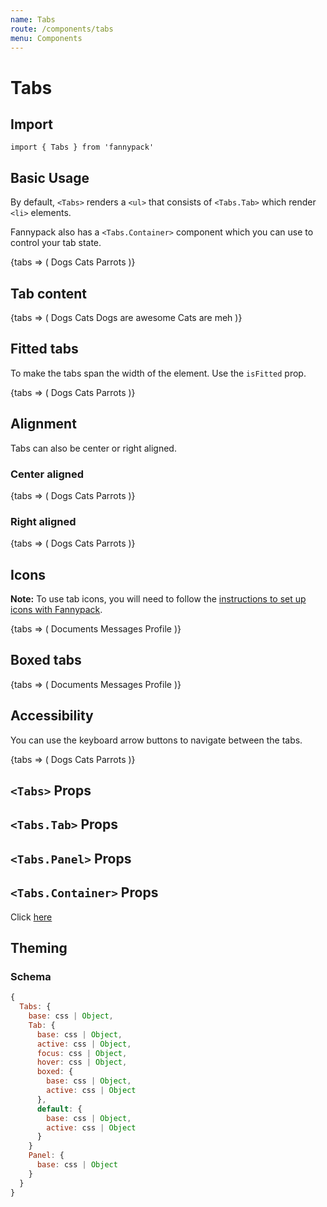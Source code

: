 ```yaml
---
name: Tabs
route: /components/tabs
menu: Components
---
```



# Tabs

## Import

`import { Tabs } from 'fannypack'`

## Basic Usage

By default, `<Tabs>` renders a `<ul>` that consists of `<Tabs.Tab>` which render `<li>` elements.

Fannypack also has a `<Tabs.Container>` component which you can use to control your tab state.

<Playground>
  <Tabs.Container>
    {tabs => (
      <Tabs>
        <Tabs.Tab tab="dogs" {...tabs}>
          Dogs
        </Tabs.Tab>
        <Tabs.Tab tab="cats" {...tabs}>
          Cats
        </Tabs.Tab>
        <Tabs.Tab tab="parrots" {...tabs}>
          Parrots
        </Tabs.Tab>
      </Tabs>
    )}
  </Tabs.Container>
</Playground>

## Tab content

<Playground>
  <Tabs.Container>
    {tabs => (
      <Fragment>
        <Tabs>
          <Tabs.Tab tab="dogs" {...tabs}>
            Dogs
          </Tabs.Tab>
          <Tabs.Tab tab="cats" {...tabs}>
            Cats
          </Tabs.Tab>
        </Tabs>
        <Tabs.Panel tab="dogs" padding="5u" {...tabs}>
          Dogs are awesome
        </Tabs.Panel>
        <Tabs.Panel tab="cats" padding="5u" {...tabs}>
          Cats are meh
        </Tabs.Panel>
      </Fragment>
    )}
  </Tabs.Container>
</Playground>

## Fitted tabs

To make the tabs span the width of the element. Use the `isFitted` prop.

<Playground>
  <Tabs.Container>
    {tabs => (
      <Tabs isFitted>
        <Tabs.Tab tab="dogs" {...tabs}>
          Dogs
        </Tabs.Tab>
        <Tabs.Tab tab="cats" {...tabs}>
          Cats
        </Tabs.Tab>
        <Tabs.Tab tab="parrots" {...tabs}>
          Parrots
        </Tabs.Tab>
      </Tabs>
    )}
  </Tabs.Container>
</Playground>

## Alignment

Tabs can also be center or right aligned.

### Center aligned

<Playground>
  <Tabs.Container>
    {tabs => (
      <Tabs align="center">
        <Tabs.Tab tab="dogs" {...tabs}>
          Dogs
        </Tabs.Tab>
        <Tabs.Tab tab="cats" {...tabs}>
          Cats
        </Tabs.Tab>
        <Tabs.Tab tab="parrots" {...tabs}>
          Parrots
        </Tabs.Tab>
      </Tabs>
    )}
  </Tabs.Container>
</Playground>

### Right aligned

<Playground>
  <Tabs.Container>
    {tabs => (
      <Tabs align="right">
        <Tabs.Tab tab="dogs" {...tabs}>
          Dogs
        </Tabs.Tab>
        <Tabs.Tab tab="cats" {...tabs}>
          Cats
        </Tabs.Tab>
        <Tabs.Tab tab="parrots" {...tabs}>
          Parrots
        </Tabs.Tab>
      </Tabs>
    )}
  </Tabs.Container>
</Playground>

## Icons

**Note:** To use tab icons, you will need to follow the [instructions to set up icons with Fannypack](/components/icon).

<Playground>
  <Tabs.Container>
    {tabs => (
      <Tabs>
        <Tabs.Tab tab="documents" {...tabs}>
          <Icon icon="solid-file" marginRight="2u" /> Documents
        </Tabs.Tab>
        <Tabs.Tab tab="messages" {...tabs}>
          <Icon icon="solid-comments" marginRight="2u" /> Messages
        </Tabs.Tab>
        <Tabs.Tab tab="profile" {...tabs}>
          <Icon icon="solid-user" marginRight="2u" /> Profile
        </Tabs.Tab>
      </Tabs>
    )}
  </Tabs.Container>
</Playground>

## Boxed tabs

<Playground>
  <Tabs.Container>
    {tabs => (
      <Tabs type="boxed">
        <Tabs.Tab tab="documents" {...tabs}>
          <Icon icon="solid-file" marginRight="2u" /> Documents
        </Tabs.Tab>
        <Tabs.Tab tab="messages" {...tabs}>
          <Icon icon="solid-comments" marginRight="2u" /> Messages
        </Tabs.Tab>
        <Tabs.Tab tab="profile" {...tabs}>
          <Icon icon="solid-user" marginRight="2u" /> Profile
        </Tabs.Tab>
      </Tabs>
    )}
  </Tabs.Container>
</Playground>

## Accessibility

You can use the keyboard arrow buttons to navigate between the tabs.

<Playground>
  <Tabs.Container>
    {tabs => (
      <Tabs>
        <Tabs.Tab tab="dogs" {...tabs}>
          Dogs
        </Tabs.Tab>
        <Tabs.Tab tab="cats" {...tabs}>
          Cats
        </Tabs.Tab>
        <Tabs.Tab tab="parrots" {...tabs}>
          Parrots
        </Tabs.Tab>
      </Tabs>
    )}
  </Tabs.Container>
</Playground>

## `<Tabs>` Props

<PropsTable component={Tabs} />

## `<Tabs.Tab>` Props

<PropsTable component={Tab} />

## `<Tabs.Panel>` Props

<PropsTable component={TabPanel} />

## `<Tabs.Container>` Props

Click [here](https://reakit.io/components/tabs/tabscontainer)

## Theming

### Schema

```jsx
{
  Tabs: {
    base: css | Object,
    Tab: {
      base: css | Object,
      active: css | Object,
      focus: css | Object,
      hover: css | Object,
      boxed: {
        base: css | Object,
        active: css | Object
      },
      default: {
        base: css | Object,
        active: css | Object
      }
    }
    Panel: {
      base: css | Object
    }
  }
}
```
